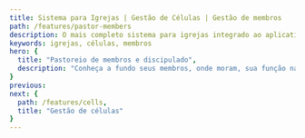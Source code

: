 ```yaml
---
title: Sistema para Igrejas | Gestão de Células | Gestão de membros
path: /features/pastor-members
description: O mais completo sistema para igrejas integrado ao aplicativo para igrejas mais inovador! Atos6 te ajuda a pastorear com qualidade, sua gestão e comunicação mais eficientes. Clique e confira
keywords: igrejas, células, membros
hero: {
  title: "Pastoreio de membros e discipulado",
  description: "Conheça a fundo seus membros, onde moram, sua função na igreja, quem são seus parentes e vínculos. Acompanhe de perto os novos convertidos. Direcione quem precisa de apoio para algum discipulador."
}
previous:
next: {
  path: /features/cells,
  title: "Gestão de células"
}
---
```




<ScheduleDemonstrationBanner />

<Block
  imageOnLeft
  image={advancedSearch}
  title="Busca avançada de pessoas"
  description="Busque pessoas cadastradas pelo nome ou utilize a busca avançada com dezenas de filtros. Você pode encontrar uma pessoa filtrando por idade (a partir de, até), vínculo (membro, não membro e etc), bairro, aniversário (dia, semana, mês e mais), estado civil, últimos cadastros, congregação, sexo, último acesso, status ministerial, função de supervisão de célula e muitos outros filtros."
/>

<Block
  image={profileAndLinks}
  title="Perfil e vínculos"
  description="Gerencie e qualquer informação dos seus membros. Conheça as pessoas cadastradas na sua igreja. No perfil, você pode visualizar dados gerais cadastrados, como nome completo, profissão, e-mail, telefone, data de nascimento e etc. Você pode acessar vínculos, como cônjuge, filhos, pais, entre outros. Além das informações básicas, a sua igreja ainda pode configurar dados complementares a vontade, como por exemplo, tipo sanguíneo, data de casamento, redes sociais e muito mais."
/>

<Block
  imageOnLeft
  image={birthdaysSearch}
  title="Busca de aniversariantes"
  description="Você quer enviar uma mensagem especial aos seus membros aniversariantes? Através da busca de aniversariantes você pode visualizar quem faz aniversário no dia, na semana, no mês, no próximo mês, nos próximos dois meses ou se você quiser uma busca mais específica, pode filtrar por datas, ou ainda por congregação."
/>

<Block
  image={membersLocalization}
  title="Localização dos membros"
  description="Quer saber onde abrir uma nova célula de acordo com o perfil e o bairro dos seus cadastrados? Quer saber onde os seus membros moram sem ter que abrir cada perfil individualmente? No Atos6 você pode utilizar todos os filtros da busca avançada e visualizar os resultados em um mapa integrado ao Google Maps."
/>

<Block
  imageOnLeft
  image={personalizedFollowUp}
  title="Acompanhamento personalizado"
  description="Ajude novos convertidos, utilizando o acompanhamento personalizado. Nesta funcionalidade você adiciona uma pessoa sob cuidados de outra, que atualizará o acompanhamento com diversas ações, como ligação, visita, visita a célula e etc. Você poderá visualizar quem está sendo cuidado, o histórico de cada um e ao final do acompanhamento, você poderá adicionar um motivo de encerramento, como por exemplo: Já foi batizado e está integrado a igreja."
/>

<Block
  image={peopleManagementReport}
  title="Relatórios gerenciais e evolução"
  description="Acompanhe o crescimento da sua igreja e da sua membresia. Visualize gráficos de consolidação semanal e mensal, ou visualize relatórios gerenciais de pessoas por tipo de vínculo, por faixa etária, estado civil, cidade ou bairro. Exporte todos os resultados em diversos formatos, como PNG, PDF e outros."
/>
